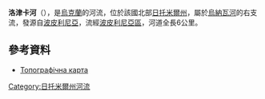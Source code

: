 '''洛津卡河'''（{{lang-uk|Лозинка}}），是[[烏克蘭|烏克蘭]]的河流，位於該國北部[[日托米爾州|日托米爾州]]，屬於[[烏納瓦河|烏納瓦河]]的右支流，發源自[[波皮利尼亞|波皮利尼亞]]，流經[[波皮利尼亞區|波皮利尼亞區]]，河道全長6公里。

==參考資料==
* [http://mapm35.narod.ru/map1/im35-083.html Топографічна карта] {{Wayback|url=http://mapm35.narod.ru/map1/im35-083.html |date=20200105062551 }}{{ref-ru}}

{{DEFAULTSORT:Лозинка (річка)}}
[[Category:日托米爾州河流|Category:日托米爾州河流]]


{{Ukraine-river-stub}}